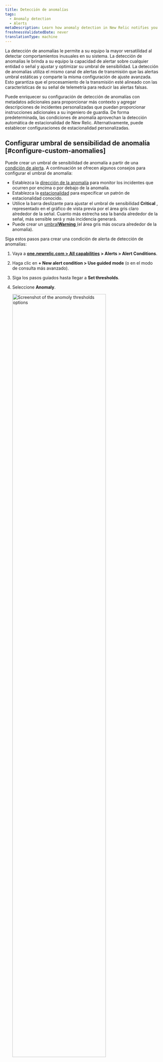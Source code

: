 ```yaml
---
title: Detección de anomalías
tags:
  - Anomaly detection
  - Alerts
metaDescription: Learn how anomaly detection in New Relic notifies you of unusual app behavior.
freshnessValidatedDate: never
translationType: machine
---
```


La detección de anomalías le permite a su equipo la mayor versatilidad al detectar comportamientos inusuales en su sistema. La detección de anomalías le brinda a su equipo la capacidad de alertar sobre cualquier entidad o señal y ajustar y optimizar su umbral de sensibilidad. La detección de anomalías utiliza el mismo canal de alertas de transmisión que las alertas umbral estáticas y comparte la misma configuración de ajuste avanzada. Esto garantiza que el procesamiento de la transmisión esté alineado con las características de su señal de telemetría para reducir las alertas falsas.

Puede enriquecer su configuración de detección de anomalías con metadatos adicionales para proporcionar más contexto y agregar descripciones de incidentes personalizadas que puedan proporcionar instrucciones adicionales a su ingeniero de guardia. De forma predeterminada, las condiciones de anomalía aprovechan la detección automática de estacionalidad de New Relic. Alternativamente, puede establecer configuraciones de estacionalidad personalizadas.

## Configurar umbral de sensibilidad de anomalía [#configure-custom-anomalies]

Puede crear un umbral de sensibilidad de anomalía a partir de una [condición de alerta](/docs/alerts-applied-intelligence/new-relic-alerts/alert-conditions/create-nrql-alert-conditions/). A continuación se ofrecen algunos consejos para configurar el umbral de anomalía:

* Establezca la [dirección de la anomalía](#anomaly-direction) para monitor los incidentes que ocurren por encima o por debajo de la anomalía.
* Establezca la [estacionalidad](#seasonality) para especificar un patrón de estacionalidad conocido.
* Utilice la barra deslizante para ajustar el umbral de sensibilidad <DNT>**Critical**</DNT> , representado en el gráfico de vista previa por el área gris claro alrededor de la señal. Cuanto más estrecha sea la banda alrededor de la señal, más sensible será y más incidencia generará.
* Puede crear un [umbral<DNT>**Warning**</DNT> ](/docs/alerts-applied-intelligence/new-relic-alerts/advanced-alerts/advanced-techniques/set-thresholds-alert-condition/#threshold-levels)(el área gris más oscura alrededor de la anomalía).

Siga estos pasos para crear una condición de alerta de detección de anomalías:

1. Vaya a <DNT>**[one.newrelic.com &gt; All capabilities](https://one.newrelic.com/all-capabilities) &gt; Alerts &gt; Alert Conditions**</DNT>.

2. Haga clic en <DNT>**+ New alert condition &gt; Use guided mode**</DNT> (o en el modo de consulta más avanzado).

3. Siga los pasos guiados hasta llegar a <DNT>**Set thresholds**</DNT>.

4. Seleccione <DNT>**Anomaly**</DNT>.

   <img width="80%;" title="Set anomoly thresholds" alt="Screenshot of the anomoly thresholds options" src="/images/alerts_screenshot-crop_try-anomaly-thresholds.webp" />

5. Seleccione una opción para calcular la estacionalidad de la condición de alerta. Para comprender la estacionalidad y cómo afecta su condición de alerta, consulte [Estacionalidad](#seasonality).

6. Configure los ajustes para uno o más umbrales. La detección de anomalías hace una predicción sobre cuál será el siguiente punto de datos en función de la actividad anterior. El valor umbral para la detección de anomalías controla la sensibilidad de la condición de alerta para tolerar qué tan lejos está el valor real del valor previsto. El umbral es el número de desviación estándar que el valor de su señal está alejado del valor predicho. Realizamos un seguimiento de la desviación estándar entre el valor previsto y el valor real de los datos de los 7 días anteriores.

   Para configurar el umbral, necesitará:

   * Establezca la &apos;dirección del umbral&apos; en superior, inferior o ambos. Esto significa que solo crearemos un incidente si el valor de la señal (el resultado de la consulta) está por encima del valor previsto, por debajo del valor previsto o cualquiera de los dos, respectivamente.

     Este campo dicta cuántos puntos de datos durante un período de tiempo específico deben estar fuera del umbral. Las opciones son <DNT>**for at least**</DNT> y <DNT>**at least once in**</DNT>. Seleccionar <DNT>**for at least**</DNT> significa que TODOS los puntos de datos de su señal deben estar fuera del umbral durante el período de tiempo especificado antes de que se abra un incidente. Lo inverso debe ser cierto para cerrar el incidente. La opción <DNT>**at least once in**</DNT> simplemente significa que tan pronto como cualquiera de los puntos de datos de su señal esté fuera del umbral, se abrirá un incidente. Con esta opción, la duración del tiempo no es relevante para determinar cuándo abrir un incidente. Sin embargo, es relevante para cerrar el incidente. Todos los puntos de datos de su señal deben estar dentro del umbral durante el período de tiempo especificado.

   * Establezca la &apos;duración del umbral&apos;. Piense en esto como cuánto tiempo debe permanecer el valor de la señal fuera del umbral antes de que se abra un incidente. Por el contrario, también es el tiempo que una señal debe permanecer dentro del umbral para que se cierre un incidente.

     Este campo responde al periodo de tiempo mencionado anteriormente. Es cuánto tiempo la señal excede el umbral que se está definiendo. Esta es la duración del umbral real.

   * Establezca el &apos;nivel umbral&apos;. Para la detección de anomalías personalizada, este es el número de desviación estándar que el punto de datos de la señal es del valor que predijimos que sería.

7. Agregue los detalles de la condición de alerta y haga clic en <DNT>**Save condition**</DNT>.

## Configuración de umbral para condiciones de múltiples señales (consulta facetada) [#faceted-queries]

Dependiendo de cómo definió su consulta en el paso 1, la condición de alerta puede ser monitorear muchas señales, no solo una. Cuando se trabaja con NRQL, estas consultas utilizan la [cláusula`FACET` ](/docs/query-your-data/nrql-new-relic-query-language/get-started/nrql-syntax-clauses-functions/#sel-facet). El número máximo de señales que una condición de alerta puede monitor es 5000. La configuración de umbral que especifique se aplica de la misma manera a todas las señales monitoreadas por esta condición. Cada señal se monitorea y evalúa individualmente, pero la configuración se aplica de manera consistente a todas las señales. Solo mostraremos un máximo de 500 señales en el gráfico de vista previa. Pero no mostramos las bandas de señal y umbral previstas cuando se muestra más de una señal en el gráfico. Para mostrar esa información mientras se determina el valor umbral ideal, seleccione una de las señales de series temporales de la leyenda para filtrar el gráfico por una única serie temporal.

## Dirección de anomalía: seleccione rangos superior o inferior [#anomaly-direction]

Puede elegir si desea que la condición busque un comportamiento que supere el valor previsto (&quot;superior&quot;) o que vaya por debajo del valor previsto (&quot;inferior&quot;), o que vaya por encima o por debajo. Los eliges con el selector de dirección de predicción.

Casos de uso de ejemplo para esto:

* Puede usar la configuración Superior para una fuente de datos como tasa de errores, porque generalmente solo le preocupa si sube y no si baja.
* Puede utilizar la configuración Inferior para una fuente de datos como el rendimiento, porque las fluctuaciones repentinas ascendentes son bastante comunes, pero una gran caída repentina indicaría un problema.

A continuación se muestran ejemplos de cómo se tratarían las grandes fluctuaciones en sus datos bajo las diferentes configuraciones de dirección de anomalía. Las áreas rojas representan incidentes.

<img title="A screenshot of anomaly details in the New Relic UI" alt="A screenshot demonstrating how to select upper and lower ranges for anomalies" src="/images/alerts_screenshot-full_anomalies-set-upper-and-lower-ranges.webp" />

## Reglas que rigen el cálculo del valor previsto. [#anomaly-rules]

El algoritmo para calcular la predicción es matemáticamente complejo. Estas son algunas de las reglas principales que rigen sus capacidades predictivas:

* <DNT>**Age of data**</DNT> En la creación inicial, la predicción se calcula utilizando entre 1 y 4 semanas de datos, según la disponibilidad de datos y el tipo de predicción. Actualmente, las consultas que utilizan la cláusula `FACET` no están entrenadas en datos almacenados. Después de su creación, el algoritmo tiene en cuenta las fluctuaciones de datos en curso durante un largo período de tiempo, aunque se da mayor peso a los datos más recientes. Para datos que han existido por poco tiempo, el valor predicho probablemente fluctuará mucho y no será muy preciso. Esto se debe a que no hay datos suficientes para determinar sus valores y comportamiento habituales. Cuanto más historial tengan los datos, más precisa será la predicción.
* <DNT>**Consistency of data**</DNT> Para los valores métricos que permanecen en un rango constante o que tienen una tendencia lenta y constante, su comportamiento más predecible significa que su umbral de sensibilidad se volverá más estricto en torno a la predicción. Los datos que sean más variados e impredecibles tendrán un umbral de sensibilidad más flexible (más amplio).
* <DNT>**Regular fluctuations**</DNT> Para fluctuaciones cíclicas de menos de una semana (como el despliegue semanal de los miércoles a la 1:00 p. m. o informes nocturnos), el algoritmo de predicción busca estas fluctuaciones cíclicas e intenta adaptarse a ellas.

## Estacionalidad [#seasonality]

Para abordar fluctuaciones recurrentes en sus señales, como picos de tráfico entre semana, puede especificar la estacionalidad de una condición. De forma predeterminada, la detección de anomalía calcula automáticamente la estacionalidad de cada señal empleando <DNT>\*\* New Relic calculation\*\*</DNT>. Sin embargo, puede optar por establecer el cálculo de estacionalidad en un valor específico o deshabilitarlo por completo. Las opciones disponibles son:

* <DNT>**New Relic calculation**</DNT> (predeterminado): determina automáticamente la estacionalidad de cada señal en función de varios factores, incluida la antigüedad de los datos, la consistencia de los datos y las fluctuaciones regulares.
* <DNT>**Hourly**</DNT>:Aplica un patrón horario a todas las señales dentro de la condición para la detección de anomalía.
* <DNT>**Daily**</DNT>:Aplica un patrón diario a todas las señales dentro de la condición para la detección de anomalías.
* <DNT>**Weekly**</DNT>:Aplica un patrón semanal a todas las señales dentro de la condición de detección de anomalía.
* <DNT>**None**</DNT>:Desactiva la estacionalidad por completo, lo que garantiza que no se consideren patrones estacionales al evaluar señales.

<Callout variant="tip">
  La solución actual no admite opciones de estacionalidad mensual y anual debido a limitaciones computacionales, incluidos factores como retención de datos, cálculo y evaluación en tiempo real.
</Callout>